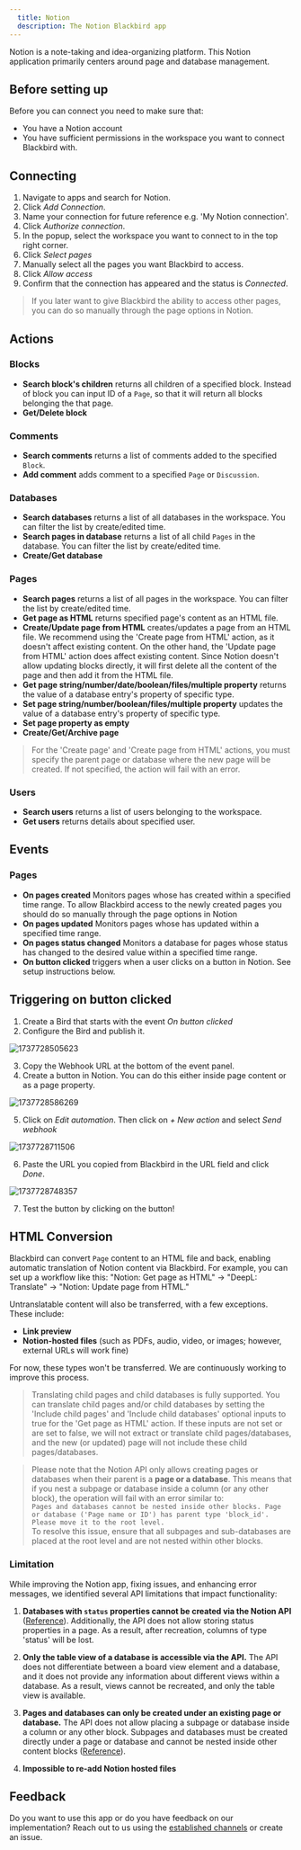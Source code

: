```yaml
---
  title: Notion
  description: The Notion Blackbird app
---
```


<LinkCard title="View on Github" target="_blank" href="https://github.com/bb-io/Notion" icon="github" />
 
  
Notion is a note-taking and idea-organizing platform. This Notion application primarily centers around page and database management.  
  
 ## Before setting up
 Before you can connect you need to make sure that:
 - You have a Notion account
 - You have sufficient permissions in the workspace you want to connect Blackbird with.
 
## Connecting  
  
1. Navigate to apps and search for Notion. 
2. Click _Add Connection_.  
3. Name your connection for future reference e.g. 'My Notion connection'.  
4. Click _Authorize connection_.
5. In the popup, select the workspace you want to connect to in the top right corner.
6. Click _Select pages_
7. Manually select all the pages you want Blackbird to access.
8. Click _Allow access_
9. Confirm that the connection has appeared and the status is _Connected_.  
  
> If you later want to give Blackbird the ability to access other pages, you can do so manually through the page options in Notion.

## Actions  
  
### Blocks  
  
- **Search block's children** returns all children of a specified block. Instead of block you can input ID of a `Page`, so that it will return all blocks belonging the that page.  
- **Get/Delete block** 

### Comments

- **Search comments** returns a list of comments added to the specified `Block`.
- **Add comment** adds comment to a specified `Page` or `Discussion`.

### Databases

- **Search databases** returns a list of all databases in the workspace. You can filter the list by create/edited time.
- **Search pages in database** returns a list of all child `Pages` in the database. You can filter the list by create/edited time. 
- **Create/Get database**

### Pages

- **Search pages** returns a list of all pages in the workspace. You can filter the list by create/edited time.
- **Get page as HTML** returns specified page's content as an HTML file.
- **Create/Update page from HTML** creates/updates a page from an HTML file. We recommend using the 'Create page from HTML' action, as it doesn't affect existing content. On the other hand, the 'Update page from HTML' action does affect existing content. Since Notion doesn't allow updating blocks directly, it will first delete all the content of the page and then add it from the HTML file.
- **Get page string/number/date/boolean/files/multiple property** returns the value of a database entry's property of specific type.
- **Set page string/number/boolean/files/multiple property** updates the value of a database entry's property of specific type.
- **Set page property as empty**
- **Create/Get/Archive page**

> For the 'Create page' and 'Create page from HTML' actions, you must specify the parent page or database where the new page will be created. If not specified, the action will fail with an error.

### Users

- **Search users** returns a list of users belonging to the workspace.
- **Get users** returns details about specified user.

## Events

### Pages

- **On pages created** Monitors pages whose has created within a specified time range. To allow Blackbird access to the newly created pages you should do so manually through the page options in Notion
- **On pages updated** Monitors pages whose has updated within a specified time range.
- **On pages status changed** Monitors a database for pages whose status has changed to the desired value within a specified time range.
- **On button clicked** triggers when a user clicks on a button in Notion. See setup instructions below.

## Triggering on button clicked

1. Create a Bird that starts with the event *On button clicked*
2. Configure the Bird and publish it.

![1737728505623](https://raw.githubusercontent.com/bb-io/Notion/main/image/README/1737728505623.png)

3. Copy the Webhook URL at the bottom of the event panel.
4. Create a button in Notion. You can do this either inside page content or as a page property.

![1737728586269](https://raw.githubusercontent.com/bb-io/Notion/main/image/README/1737728586269.png)

5. Click on *Edit automation*. Then click on *+ New action* and select *Send webhook*

![1737728711506](https://raw.githubusercontent.com/bb-io/Notion/main/image/README/1737728711506.png)

6. Paste the URL you copied from Blackbird in the URL field and click *Done*.

![1737728748357](https://raw.githubusercontent.com/bb-io/Notion/main/image/README/1737728748357.png)

7. Test the button by clicking on the button!

## HTML Conversion

Blackbird can convert `Page` content to an HTML file and back, enabling automatic translation of Notion content via Blackbird. For example, you can set up a workflow like this: "Notion: Get page as HTML" → "DeepL: Translate" → "Notion: Update page from HTML."

Untranslatable content will also be transferred, with a few exceptions. These include:

- **Link preview**
- **Notion-hosted files** (such as PDFs, audio, video, or images; however, external URLs will work fine)

For now, these types won't be transferred. We are continuously working to improve this process.

> Translating child pages and child databases is fully supported. You can translate child pages and/or child databases by setting the 'Include child pages' and 'Include child databases' optional inputs to true for the 'Get page as HTML' action. If these inputs are not set or are set to false, we will not extract or translate child pages/databases, and the new (or updated) page will not include these child pages/databases.

> Please note that the Notion API only allows creating pages or databases when their parent is a **page or a database**. This means that if you nest a subpage or database inside a column (or any other block), the operation will fail with an error similar to:  
> `Pages and databases cannot be nested inside other blocks. Page or database ('Page name or ID') has parent type 'block_id'. Please move it to the root level.`  
> To resolve this issue, ensure that all subpages and sub-databases are placed at the root level and are not nested within other blocks.

### Limitation

While improving the Notion app, fixing issues, and enhancing error messages, we identified several API limitations that impact functionality:

1. **Databases with `status` properties cannot be created via the Notion API** ([Reference](https://developers.notion.com/reference/create-a-database)). Additionally, the API does not allow storing status properties in a page. As a result, after recreation, columns of type 'status' will be lost.

2. **Only the table view of a database is accessible via the API.** The API does not differentiate between a board view element and a database, and it does not provide any information about different views within a database. As a result, views cannot be recreated, and only the table view is available.

3. **Pages and databases can only be created under an existing page or database.** The API does not allow placing a subpage or database inside a column or any other block. Subpages and databases must be created directly under a page or database and cannot be nested inside other content blocks ([Reference](https://developers.notion.com/reference/post-page)).

4. **Impossible to re-add Notion hosted files**

## Feedback  
  
Do you want to use this app or do you have feedback on our implementation? Reach out to us using the [established channels](https://www.blackbird.io/) or create an issue.
  
